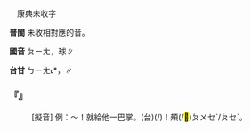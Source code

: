 
=={{ruby|乓|ㄆㄧㄤ}}==

　康典未收字

'''普閩''' 未收相對應的音。

'''國音''' <rt>ㄆㄧㄤ</rt>{{ruby|＝|ㄆㄤ}}{{ruby|。|ㄆㄧㄥ}}，{{ruby|乒|ㄆㄧㄥ}}{{ruby|乓|ㄆㄧㄤ/ㄆㄤ}}球∥

'''台甘''' <rt>ㄅㄧㄤ˪</rt>{{ruby|。|ㄆㄧㄤ}}*{{ruby|。|ㄅㄧㄣ˪}}，{{ruby|乒|ㄅㄧㄣ˪}}{{ruby|乓|ㄅㄧㄤ˪}}∥

    

==='''『{{ruby|乓|ㄆㄧㄤ}}』'''===
: [擬音] 例：～！就給他一巴掌。(台){{ruby|乓|ㄅㄧㄤ˪}}(/{{ruby|啪|ㄆㄧㄚㆶ ͘}}){{ruby|啊|ㄚ˪}}！{{ruby|一|ㄐㄧㆵ ͘}}{{ruby|下|·ㆤ˫}}{{ruby|共|ㄍㄚ˫}}{{ruby|伊|ㄧ}}{{ruby|搧|ㄒㄧㄢ˪}}{{ruby|一|ㄐㄧㆵ ͘}}{{ruby|下|·ㆤ˫}}{{ruby|嘴|ㄘㄨㄧ˪}}頰(/<mark>&#xffaea;</mark>)<rt>ㄆㄨㆤˋ/ㄆㆤˋ</rt>。
    
